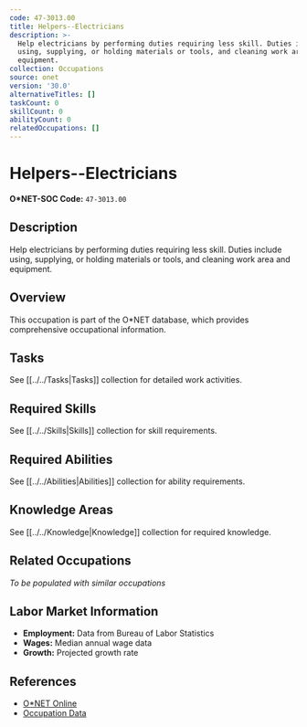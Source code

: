 ```yaml
---
code: 47-3013.00
title: Helpers--Electricians
description: >-
  Help electricians by performing duties requiring less skill. Duties include
  using, supplying, or holding materials or tools, and cleaning work area and
  equipment.
collection: Occupations
source: onet
version: '30.0'
alternativeTitles: []
taskCount: 0
skillCount: 0
abilityCount: 0
relatedOccupations: []
---
```

# Helpers--Electricians

**O*NET-SOC Code:** `47-3013.00`

## Description

Help electricians by performing duties requiring less skill. Duties include using, supplying, or holding materials or tools, and cleaning work area and equipment.

## Overview

This occupation is part of the O*NET database, which provides comprehensive occupational information.

## Tasks

See [[../../Tasks|Tasks]] collection for detailed work activities.

## Required Skills

See [[../../Skills|Skills]] collection for skill requirements.

## Required Abilities

See [[../../Abilities|Abilities]] collection for ability requirements.

## Knowledge Areas

See [[../../Knowledge|Knowledge]] collection for required knowledge.

## Related Occupations

*To be populated with similar occupations*

## Labor Market Information

- **Employment:** Data from Bureau of Labor Statistics
- **Wages:** Median annual wage data
- **Growth:** Projected growth rate

## References

- [O*NET Online](https://www.onetonline.org/link/summary/47-3013.00)
- [Occupation Data](https://www.onetcenter.org/)
